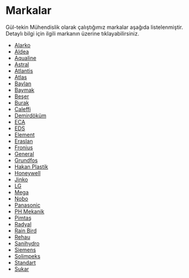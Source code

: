 # Markalar

Gül-tekin Mühendislik olarak çalıştığımız markalar aşağıda listelenmiştir. Detaylı bilgi için ilgili markanın üzerine tıklayabilirsiniz.

- [Alarko](/markalar/alarko)
- [Aldea](/markalar/aldea)
- [Aqualine](/markalar/aqualine)
- [Astral](/markalar/astral)
- [Atlantis](/markalar/atlantis)
- [Atlas](/markalar/atlas)
- [Baylan](/markalar/baylan)
- [Baymak](/markalar/baymak)
- [Beşer](/markalar/beser)
- [Burak](/markalar/burak)
- [Caleffi](/markalar/caleffi)
- [Demirdöküm](/markalar/demirdokum)
- [ECA](/markalar/eca)
- [EDS](/markalar/eds)
- [Element](/markalar/element)
- [Eraslan](/markalar/eraslan)
- [Fronius](/markalar/fronius)
- [General](/markalar/general)
- [Grundfos](/markalar/grundfos)
- [Hakan Plastik](/markalar/hakan-plastik)
- [Honeywell](/markalar/honeywell)
- [Jinko](/markalar/jinko)
- [LG](/markalar/lg)
- [Mega](/markalar/mega)
- [Nobo](/markalar/nobo)
- [Panasonic](/markalar/panasonic)
- [PH Mekanik](/markalar/ph-mekanik)
- [Pimtaş](/markalar/pimtas)
- [Radyal](/markalar/radyal)
- [Rain Bird](/markalar/rain-bird)
- [Rehau](/markalar/rehau)
- [Sanihydro](/markalar/sanihydro)
- [Siemens](/markalar/siemens)
- [Solimpeks](/markalar/solimpeks)
- [Standart](/markalar/standart)
- [Sukar](/markalar/sukar)